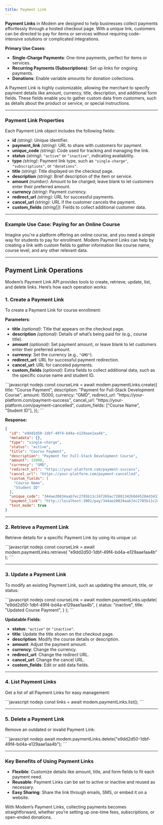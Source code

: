 ```yaml
---
title: Payment Link
---
```


**Payment Links** in Modem are designed to help businesses collect payments effortlessly through a hosted checkout page. With a unique link, customers can be directed to pay for items or services without requiring code-intensive solutions or complicated integrations. 

**Primary Use Cases**:
- **Single-Charge Payments**: One-time payments, perfect for items or services.
- **Recurring Payments (Subscriptions)**: Set up links for ongoing payments.
- **Donations**: Enable variable amounts for donation collections.

A Payment Link is highly customizable, allowing the merchant to specify payment details like amount, currency, title, description, and additional form fields. These fields enable you to gather custom data from customers, such as details about the product or service, or special instructions.

---

### Payment Link Properties

Each Payment Link object includes the following fields:

- **id** *(string)*: Unique identifier.
- **payment_link** *(string)*: URL to share with customers for payment.
- **unique_code** *(string)*: Code used for tracking and managing the link.
- **status** *(string)*: `"active"` or `"inactive"`, indicating availability.
- **type** *(string)*: Payment link type, such as `"single-charge"`, `"subscriptions"`, or `"donations"`.
- **title** *(string)*: Title displayed on the checkout page.
- **description** *(string)*: Brief description of the item or service.
- **amount** *(number)*: Amount to be charged; leave blank to let customers enter their preferred amount.
- **currency** *(string)*: Payment currency.
- **redirect_url** *(string)*: URL for successful payments.
- **cancel_url** *(string)*: URL if the customer cancels the payment.
- **custom_fields** *(string[])*: Fields to collect additional customer data.

--- 

### Example Use Case: Paying for an Online Course

Imagine you're a platform offering an online course, and you need a simple way for students to pay for enrollment. Modem Payment Links can help by creating a link with custom fields to gather information like course name, course level, and any other relevant data. 

---

## Payment Link Operations

Modem’s Payment Link API provides tools to create, retrieve, update, list, and delete links. Here’s how each operation works:


### 1. Create a Payment Link

To create a Payment Link for course enrollment:

**Parameters**:
- **title** *(optional)*: Title that appears on the checkout page.
- **description** *(optional)*: Details of what’s being paid for (e.g., course title).
- **amount** *(optional)*: Set payment amount, or leave blank to let customers enter their preferred amount.
- **currency**: Set the currency (e.g., `"GMD"`).
- **redirect_url**: URL for successful payment redirection.
- **cancel_url**: URL for canceled payments.
- **custom_fields** *(optional)*: Extra fields to collect additional data, such as the specific course name and student ID.

<CodeGroup>
```javascript nodejs
const courseLink = await modem.paymentLinks.create({
    title: "Course Payment",
    description: "Payment for Full-Stack Development Course",
    amount: 15000,
    currency: "GMD",
    redirect_url: "https://your-platform.com/payment-success",
    cancel_url: "https://your-platform.com/payment-cancelled",
    custom_fields: ["Course Name", "Student ID"],
});
```
</CodeGroup>

**Response:**

```json
{
  "id": "e9dd2d50-1dbf-49f4-bd4a-e129aae1aa4b",
  "metadata": {},
  "type": "single-charge",
  "status": "active",
  "title": "Course Payment",
  "description": "Payment for Full-Stack Development Course",
  "amount": 15000,
  "currency": "GMD",
  "redirect_url": "https://your-platform.com/payment-success",
  "cancel_url": "https://your-platform.com/payment-cancelled",
  "custom_fields": [
    "Course Name",
    "Student ID"
  ],
  "unique_code": "344ae20834aab7ec2785b11c247269ac72801342b0d45204d34332a34308e217",
  "payment_link": "http://localhost:3001/pay/344ae20834aab7ec2785b11c247269ac72801342b0d45204d34332a34308e217",
  "test_mode": true
}
```

---

### 2. Retrieve a Payment Link

Retrieve details for a specific Payment Link by using its unique `id`:

<CodeGroup>
```javascript nodejs
const courseLink = await modem.paymentLinks.retrieve(
    "e9dd2d50-1dbf-49f4-bd4a-e129aae1aa4b"
);
```
</CodeGroup>

---

### 3. Update a Payment Link

To modify an existing Payment Link, such as updating the amount, title, or status:

<CodeGroup>
```javascript nodejs
const courseLink = await modem.paymentLinks.update(
    "e9dd2d50-1dbf-49f4-bd4a-e129aae1aa4b",
    {
      status: "inactive",
      title: "Updated Course Payment",
    }
);
```
</CodeGroup>

**Updatable Fields**:
- **status**: `"active"` or `"inactive"`.
- **title**: Update the title shown on the checkout page.
- **description**: Modify the course details or description.
- **amount**: Adjust the payment amount.
- **currency**: Change the currency.
- **redirect_url**: Change the redirect URL.
- **cancel_url**: Change the cancel URL.
- **custom_fields**: Edit or add data fields.

---

### 4. List Payment Links

Get a list of all Payment Links for easy management:

<CodeGroup>
```javascript nodejs
const links = await modem.paymentLinks.list();
```
</CodeGroup>

---

### 5. Delete a Payment Link

Remove an outdated or invalid Payment Link:

<CodeGroup>
```javascript nodejs
await modem.paymentLinks.delete("e9dd2d50-1dbf-49f4-bd4a-e129aae1aa4b");
```
</CodeGroup>

--- 

### Key Benefits of Using Payment Links

- **Flexible**: Customize details like amount, title, and form fields to fit each payment need.
- **Reusable**: Payment Links can be set to active or inactive and reused as necessary.
- **Easy Sharing**: Share the link through emails, SMS, or embed it on a website.

With Modem’s Payment Links, collecting payments becomes straightforward, whether you’re setting up one-time fees, subscriptions, or open-ended donations.